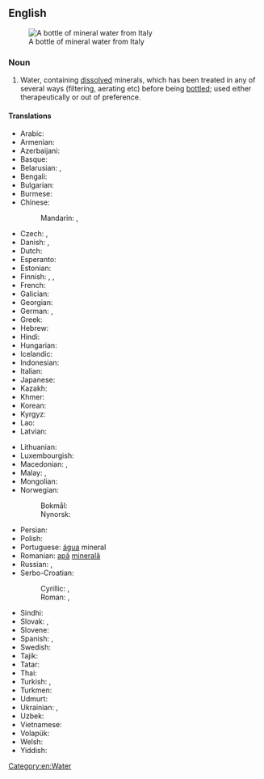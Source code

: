 ==English==
{{wikipedia}}
[[File:Acqua Panna mineral water in a glass bottle - 20140408.jpg|thumb|upright|A bottle of mineral water from Italy]]

===Noun===
{{en-noun|-|s}}

# Water, containing [[dissolved]] minerals, which has been treated in any of several ways (filtering, aerating etc) before being [[bottle]]d; used either therapeutically or out of preference.

====Translations====
{{trans-top|water containing dissolved minerals}}
* Arabic: {{t|ar|مَاء مَعْدِنِيّ|m}}
* Armenian: {{t+|hy|հանքային ջուր|sc=Armn}}
* Azerbaijani: {{t|az|mineral su}}
* Basque: {{t|eu|ur mineral}}
* Belarusian: {{t|be|мінера́льная вада́|f|sc=Cyrl}}, {{t|be|мінера́лка|f|sc=Cyrl}}
* Bengali: {{t-needed|bn}}
* Bulgarian: {{t|bg|минера́лна вода́|f|sc=Cyrl}}
* Burmese: {{t-needed|my}}
* Chinese:
*: Mandarin: {{t+|cmn|礦泉水|sc=Hani}}, {{t+|cmn|矿泉水|tr=kuàngquánshuǐ|sc=Hani}}
* Czech: {{t+|cs|minerálka|f}}, {{t+|cs|minerální voda|f}}
* Danish: {{t|da|danskvand|n|c}}, {{t|da|mineralvand|n|c}}
* Dutch: {{t+|nl|mineraalwater|n}}
* Esperanto: {{t|eo|mineralakvo}}
* Estonian: {{t|et|mineraalvesi}}
* Finnish: {{t|fi|mineraalivesi}}, {{t+|fi|lähdevesi}}, {{t+|fi|vesi}}
* French: {{t+|fr|eau minérale|f}}
* Galician: {{t+|gl|auga mineral|f}}
* Georgian: {{t|ka|მინერალური წყალი|sc=Geor}}
* German: {{t+|de|Mineralwasser|n}}, {{t+|de|Wasser|n}}
* Greek: {{t|el|μεταλλικό νερό|n|sc=Grek}}
* Hebrew: {{t|he|מים מינרלים|m-p|tr=máyim minerálim}}
* Hindi: {{t|hi|मिनरल वाटर}}
* Hungarian: {{t+|hu|ásványvíz}}
* Icelandic: {{t-needed|is}}
* Indonesian: {{t+|id|air mineral}}
* Italian: {{t|it|acqua minerale|f}}
* Japanese: {{t+|ja|ミネラルウォーター|tr=mineraru wōtā}}
* Kazakh: {{t|kk|минерал су|sc=Cyrl}}
* Khmer: {{t|km|ទឹកខនិជ|tr=tɨk kʰa’nɨc|sc=Khmr}}
* Korean: {{t+|ko|광천수}}
* Kyrgyz: {{t|ky|минерал суу|sc=Cyrl}}
* Lao: {{t|lo|ນ້ຳແຣ່|sc=Laoo}}
* Latvian: {{t|lv|mineralūdens|m}}
{{trans-mid}}
* Lithuanian: {{t|lt|mineralinis vanduo|m}}
* Luxembourgish: {{t|lb|Mineralwaasser}}
* Macedonian: {{t|mk|ки́села во́да|f|sc=Cyrl}}, {{t|mk|минера́лна во́да|f|sc=Cyrl}}
* Malay: {{t|ms|air mineral}}, {{t|ms|air semulajadi}}
* Mongolian: {{t|mn|рашаан ус|sc=Cyrl}}
* Norwegian:
*: Bokmål: {{t|nb|mineralvann|n}}
*: Nynorsk: {{t|nn|mineralvatn|n}}
* Persian: {{t+|fa|آب معدنی|tr=âb-e ma'dani|sc=fa-Arab}}
* Polish: {{t+|pl|woda mineralna|f}}
* Portuguese: [[água]] mineral {{g|f}}
* Romanian: [[apă]] [[mineral|minerală]] {{g|f}}
* Russian: {{t+|ru|минера́льная вода́|f}}, {{t+|ru|минера́лка|f}} {{qualifier|colloquial}}
* Serbo-Croatian:
*: Cyrillic: {{t|sh|кисела вода|f}}, {{t|sh|минерална вода|f}}
*: Roman: {{t|sh|kisela voda|f}}, {{t|sh|mineralna voda|f}}
* Sindhi: {{t+|sd|ُمعدنياب|m|tr=maediniyaab}}
* Slovak: {{t|sk|minerálna voda|f}}, {{t|sk|minerálka|f}}
* Slovene: {{t+|sl|mineralna voda|f}}
* Spanish: {{t+|es|agua mineral|f}}, {{t|es|agua mineralizada|f}}
* Swedish: {{t+|sv|mineralvatten|n}}
* Tajik: {{t|tg|оби маъданӣ|sc=Cyrl}}
* Tatar: {{t|tt|минераль су|sc=Cyrl}}
* Thai: {{t+|th|น้ำแร่|tr=nám râe}}
* Turkish: {{t+|tr|maden suyu}}, {{t+|tr|soda}}
* Turkmen: {{t|tk|mineral suw}}
* Udmurt: {{t|udm|муиз ву}}
* Ukrainian: {{t|uk|мінера́льна вода́|f|sc=Cyrl}}, {{t|uk|мінера́лка|f|sc=Cyrl}}
* Uzbek: {{t|uz|mineral suv}}
* Vietnamese: {{t|vi|nước khoáng}}
* Volapük: {{t|vo|minavat}}
* Welsh: {{t+|cy|dŵr mineral|m}}
* Yiddish: {{t|yi|מינעראַל־וואַסער|n}}
{{trans-bottom}}

[[Category:en:Water]]